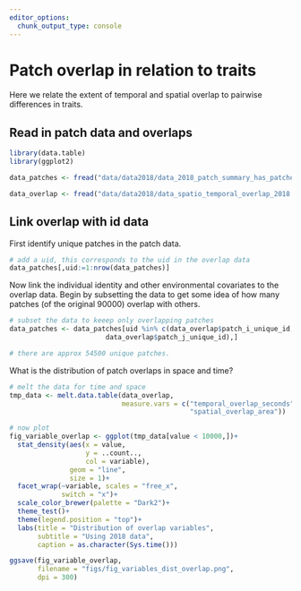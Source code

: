 ```yaml
---
editor_options: 
  chunk_output_type: console
---
```


# Patch overlap in relation to traits

Here we relate the extent of temporal and spatial overlap to pairwise differences in traits.

## Read in patch data and overlaps

```r
library(data.table)
library(ggplot2)
```

```r
data_patches <- fread("data/data2018/data_2018_patch_summary_has_patches.csv")

data_overlap <- fread("data/data2018/data_spatio_temporal_overlap_2018.csv")
```

## Link overlap with id data

First identify unique patches in the patch data.

```r
# add a uid, this corresponds to the uid in the overlap data
data_patches[,uid:=1:nrow(data_patches)]
```

Now link the individual identity and other environmental covariates to the overlap data. Begin by subsetting the data to get some idea of how many patches (of the original 90000) overlap with others.

```r
# subset the data to keeep only overlapping patches
data_patches <- data_patches[uid %in% c(data_overlap$patch_i_unique_id,
                        data_overlap$patch_j_unique_id),]

# there are approx 54500 unique patches.
```

What is the distribution of patch overlaps in space and time?

```r
# melt the data for time and space
tmp_data <- melt.data.table(data_overlap, 
                            measure.vars = c("temporal_overlap_seconds",
                                             "spatial_overlap_area"))

# now plot
fig_variable_overlap <- ggplot(tmp_data[value < 10000,])+
  stat_density(aes(x = value,
                   y = ..count.., 
                   col = variable),
               geom = "line",
               size = 1)+
  facet_wrap(~variable, scales = "free_x",
             switch = "x")+
  scale_color_brewer(palette = "Dark2")+
  theme_test()+
  theme(legend.position = "top")+
  labs(title = "Distribution of overlap variables",
       subtitle = "Using 2018 data",
       caption = as.character(Sys.time()))

ggsave(fig_variable_overlap,
       filename = "figs/fig_variables_dist_overlap.png",
       dpi = 300)
```



